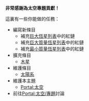 '''非常感謝為太空專題貢獻！'''

這裏有一些你能做的任務：
{{Refbegin|3}}
*編寫新條目
**補充[[巨大恆星列表|巨大恆星列表]]中的紅鏈
**補充[[巨大質量恆星列表|巨大質量恆星列表]]中的紅鏈
**補充[[最小質量恆星列表|最小質量恆星列表]]中的紅鏈
*擴充條目
**[[木星|木星]]
*維護條目
**[[太陽系|太陽系]]
*維護本主題
**[[Portal:太空|Portal:太空]]
*前往[[Portal:太空/專題|Portal:太空/專題]]討論
{{Refend}}